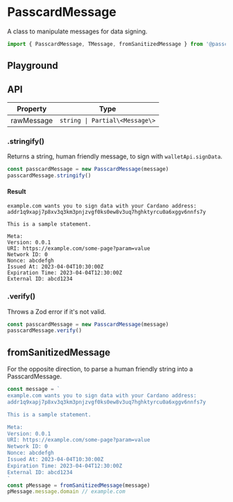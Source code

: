 # PasscardMessage

A class to manipulate messages for data signing.

```ts
import { PasscardMessage, TMessage, fromSanitizedMessage } from '@passcard/auth'
```

## Playground


<ExamplePasscardMessage />

## API

| Property   | Type                           |
| ---------- | ------------------------------ |
| rawMessage | `string \| Partial\<Message\>` |

### .stringify()

Returns a string, human friendly message, to sign with `walletApi.signData`.

```ts
const passcardMessage = new PasscardMessage(message)
passcardMessage.stringify()
```

#### Result

```
example.com wants you to sign data with your Cardano address:
addr1q9xapj7p8xv3q3km3pnjzvgf0ks0ew8v3uq7hghktyrcu0a6xggv6nnfs7y

This is a sample statement.

Meta:
Version: 0.0.1
URI: https://example.com/some-page?param=value
Network ID: 0
Nonce: abcdefgh
Issued At: 2023-04-04T10:30:00Z
Expiration Time: 2023-04-04T12:30:00Z
External ID: abcd1234
```

### .verify()

Throws a Zod error if it's not valid.

```ts
const passcardMessage = new PasscardMessage(message)
passcardMessage.verify()
```

## fromSanitizedMessage

For the opposite direction, to parse a human friendly string into a PasscardMessage.

```ts
const message = `
example.com wants you to sign data with your Cardano address:
addr1q9xapj7p8xv3q3km3pnjzvgf0ks0ew8v3uq7hghktyrcu0a6xggv6nnfs7y

This is a sample statement.

Meta:
Version: 0.0.1
URI: https://example.com/some-page?param=value
Network ID: 0
Nonce: abcdefgh
Issued At: 2023-04-04T10:30:00Z
Expiration Time: 2023-04-04T12:30:00Z
External ID: abcd1234
`
const pMessage = fromSanitizedMessage(message)
pMessage.message.domain // example.com
```
